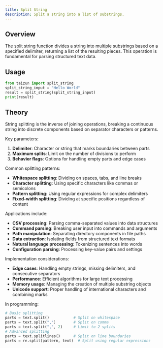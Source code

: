 ```yaml
---
title: Split String
description: Split a string into a list of substrings.
---
```


## Overview

The split string function divides a string into multiple substrings based on a specified delimiter, returning a list of the resulting pieces. This operation is fundamental for parsing structured text data.

## Usage

```python
from taizun import split_string
split_string_input = "Hello World"
result = split_string(split_string_input)
print(result)
```

## Theory

String splitting is the inverse of joining operations, breaking a continuous string into discrete components based on separator characters or patterns.

Key parameters:
1. **Delimiter**: Character or string that marks boundaries between parts
2. **Maximum splits**: Limit on the number of divisions to perform
3. **Behavior flags**: Options for handling empty parts and edge cases

Common splitting patterns:
- **Whitespace splitting**: Dividing on spaces, tabs, and line breaks
- **Character splitting**: Using specific characters like commas or semicolons
- **Pattern splitting**: Using regular expressions for complex delimiters
- **Fixed-width splitting**: Dividing at specific positions regardless of content

Applications include:
- **CSV processing**: Parsing comma-separated values into data structures
- **Command parsing**: Breaking user input into commands and arguments
- **Path manipulation**: Separating directory components in file paths
- **Data extraction**: Isolating fields from structured text formats
- **Natural language processing**: Tokenizing sentences into words
- **Configuration parsing**: Processing key-value pairs and settings

Implementation considerations:
- **Edge cases**: Handling empty strings, missing delimiters, and consecutive separators
- **Performance**: Efficient algorithms for large text processing
- **Memory usage**: Managing the creation of multiple substring objects
- **Unicode support**: Proper handling of international characters and combining marks

In programming:
```python
# Basic splitting
parts = text.split()           # Split on whitespace
parts = text.split(",")        # Split on comma
parts = text.split(",", 2)     # Limit to 2 splits
# Advanced splitting
parts = text.splitlines()      # Split on line boundaries
parts = re.split(pattern, text)  # Split using regular expressions
```
